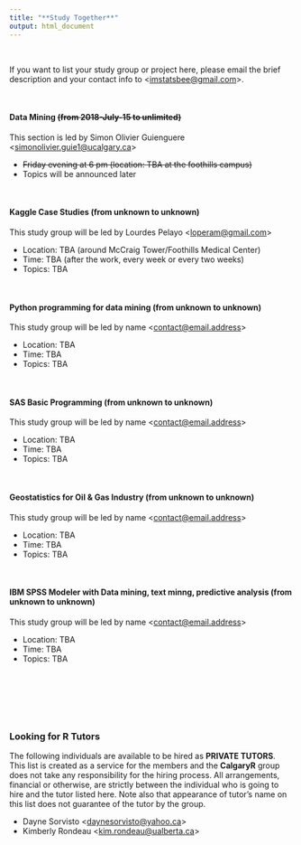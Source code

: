 ```yaml
---
title: "**Study Together**"
output: html_document
---
```

<br>

If you want to list your study group or project here, please email the brief description and your contact info to <<imstatsbee@gmail.com>>. 

<br>

#### **Data Mining** <del>(from 2018-July-15 to unlimited)</del>

This section is led by Simon Olivier Guienguere <<simonolivier.guie1@ucalgary.ca>>

* <del>Friday evening at 6 pm (location: TBA at the foothills campus)</del>
* Topics will be announced later 

<br>

#### **Kaggle Case Studies** (from unknown to unknown)

This study group will be led by Lourdes Pelayo <<loperam@gmail.com>>

* Location: TBA (around McCraig Tower/Foothills Medical Center)
* Time: TBA (after the work, every week or every two weeks)
* Topics: TBA


<br>

#### **Python programming for data mining** (from unknown to unknown)

This study group will be led by <!-- --> name <<contact@email.address>>

* Location: TBA
* Time: TBA
* Topics: TBA 


<br>


#### **SAS Basic Programming** (from unknown to unknown)

This study group will be led by <!-- --> name <<contact@email.address>>

* Location: TBA
* Time: TBA
* Topics: TBA 


<br>


#### **Geostatistics for Oil & Gas Industry** (from unknown to unknown)

This study group will be led by <!-- --> name <<contact@email.address>>

* Location: TBA
* Time: TBA
* Topics: TBA 


<br>

#### **IBM SPSS Modeler with Data mining, text minng, predictive analysis** (from unknown to unknown)

This study group will be led by <!-- --> name <<contact@email.address>>

* Location: TBA
* Time: TBA
* Topics: TBA 


<br>


<br>
<br>
<br>



### **Looking for R Tutors** 

The following individuals are available to be hired as **PRIVATE TUTORS**.   This list is created as a service for the members and the **CalgaryR** group does not take any responsibility for the hiring process.   All arrangements, financial or otherwise, are strictly between the individual who is going to hire and the tutor listed here.   Note also that appearance of tutor's name on this list does not guarantee of the tutor by the group.

* Dayne Sorvisto <<daynesorvisto@yahoo.ca>>
* Kimberly Rondeau <<kim.rondeau@ualberta.ca>>



